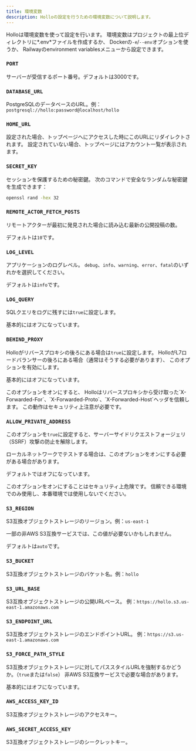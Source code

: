 ```yaml
---
title: 環境変数
description: Holloの設定を行うための環境変数について説明します。
---
```



Holloは環境変数を使って設定を行います。
環境変数はプロジェクトの最上位ディレクトリに*.env*ファイルを作成するか、
Dockerの`-e`/`--env`オプションを使うか、
Railwayのenvironment variablesメニューから設定できます。

### `PORT` <Badge text="オプション" /> <Badge text="Railwayでは使われない" variant="tip" />

サーバーが受信するポート番号。デフォルトは3000です。

### `DATABASE_URL` <Badge text="Railwayでは使われない" variant="tip" />

PostgreSQLのデータベースのURL。例：`postgresql://hollo:password@localhost/hollo`

###  `HOME_URL` <Badge text="オプション" />

設定された場合、トップページへにアクセスした時にこのURLにリダイレクトされます。
設定されていない場合、トップページにはアカウント一覧が表示されます。

### `SECRET_KEY` <Badge text="Railwayでは使われない" variant="tip" />

セッションを保護するための秘密鍵。
次のコマンドで安全なランダムな秘密鍵を生成できます：

~~~~ sh frame="none"
openssl rand -hex 32
~~~~

### `REMOTE_ACTOR_FETCH_POSTS` <Badge text="オプション" />

リモートアクターが最初に発見された場合に読み込む最新の公開投稿の数。

デフォルトは`10`です。

### `LOG_LEVEL` <Badge text="オプション" />

アプリケーションのログレベル。
`debug`、`info`、`warning`、`error`、`fatal`のいずれかを選択してください。

デフォルトは`info`です。

### `LOG_QUERY` <Badge text="オプション" />

SQLクエリをログに残すには`true`に設定します。

基本的にはオフになっています。

### `BEHIND_PROXY` <Badge text="オプション" /> <Badge text="Railwayでは使われない" variant="tip" />

Holloがリバースプロキシの後ろにある場合は`true`に設定します。
HolloがL7ロードバランサーの後ろにある場合（通常はそうする必要があります）、
このオプションを有効にします。

基本的にはオフになっています。

<Aside>
  このオプションをオンにすると、
  Holloはリバースプロキシから受け取った`X-Forwarded-For`、`X-Forwarded-Proto`、`X-Forwarded-Host`ヘッダを信頼します。
  この動作はセキュリティ上注意が必要です。
</Aside>

### `ALLOW_PRIVATE_ADDRESS` <Badge text="オプション" />

このオプションを`true`に設定すると、サーバーサイドリクエストフォージェリ（SSRF）攻撃の防止を解除します。

ローカルネットワークでテストする場合は、このオプションをオンにする必要がある場合があります。

デフォルトではオフになっています。

<Aside>
  このオプションをオンにすることはセキュリティ上危険です。
  信頼できる環境でのみ使用し、本番環境では使用しないでください。
</Aside>

### `S3_REGION` <Badge text="オプション" />

S3互換オブジェクトストレージのリージョン。例：`us-east-1`

一部の非AWS S3互換サービスでは、この値が必要ないかもしれません。

デフォルトは`auto`です。

### `S3_BUCKET`

S3互換オブジェクトストレージのバケット名。例：`hollo`

### `S3_URL_BASE`

S3互換オブジェクトストレージの公開URLベース。
例：`https://hollo.s3.us-east-1.amazonaws.com`

### `S3_ENDPOINT_URL`

S3互換オブジェクトストレージのエンドポイントURL。
例：`https://s3.us-east-1.amazonaws.com`

### `S3_FORCE_PATH_STYLE`

S3互換オブジェクトストレージに対してパススタイルURLを強制するかどうか。（`true`または`false`）
非AWS S3互換サービスで必要な場合があります。

基本的にはオフになっています。

### `AWS_ACCESS_KEY_ID`

S3互換オブジェクトストレージのアクセスキー。

### `AWS_SECRET_ACCESS_KEY`

S3互換オブジェクトストレージのシークレットキー。
